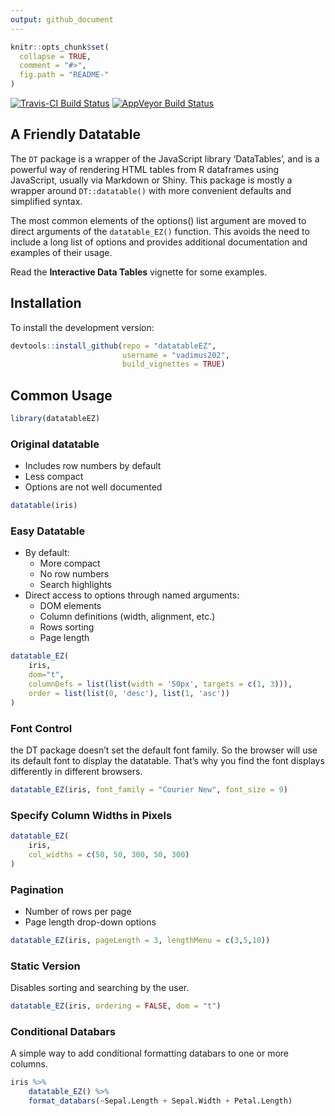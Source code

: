 ```yaml
---
output: github_document
---
```


<!-- README.md is generated from README.Rmd. Please edit that file -->

```r
knitr::opts_chunk$set(
  collapse = TRUE,
  comment = "#>",
  fig.path = "README-"
)
```

[![Travis-CI Build Status](https://travis-ci.org/vadimus202/datatableEZ.svg?branch=master)](https://travis-ci.org/vadimus202/datatableEZ)
[![AppVeyor Build Status](https://ci.appveyor.com/api/projects/status/github/vadimus202/datatableEZ?branch=master&svg=true)](https://ci.appveyor.com/project/vadimus202/datatableEZ)


## A Friendly Datatable

The `DT` package is a wrapper of the JavaScript library 'DataTables', and is a powerful way of rendering HTML tables from R dataframes using JavaScript, usually via Markdown or Shiny. This package is mostly a wrapper around `DT::datatable()` with more convenient defaults and simplified syntax. 

The most common elements of the options() list argument are moved to direct arguments of the `datatable_EZ()` function. This avoids the need to include a long list of options and provides additional documentation and examples of their usage.

Read the **Interactive Data Tables** vignette for some examples.

## Installation

To install the development version:
```r
devtools::install_github(repo = "datatableEZ", 
                         username = "vadimus202", 
                         build_vignettes = TRUE)
```


## Common Usage

```r
library(datatableEZ)
```

### Original datatable

- Includes row numbers by default
- Less compact
- Options are not well documented

```r
datatable(iris)
```


### Easy Datatable

- By default:
    - More compact
    - No row numbers
    - Search highlights
- Direct access to options through named arguments:
    - DOM elements
    - Column definitions (width, alignment, etc.)
    - Rows sorting
    - Page length

```r
datatable_EZ(
    iris,
    dom="t",
    columnDefs = list(list(width = '50px', targets = c(1, 3))),
    order = list(list(0, 'desc'), list(1, 'asc'))
)
```

### Font Control

the DT package doesn't set the default font family. So the browser will use its default font to display the datatable. That's why you find the font displays differently in different browsers.

```r
datatable_EZ(iris, font_family = "Courier New", font_size = 9)
```


### Specify Column Widths in Pixels
```r
datatable_EZ(
    iris,
    col_widths = c(50, 50, 300, 50, 300)
)
```


### Pagination

- Number of rows per page
- Page length drop-down options
```r
datatable_EZ(iris, pageLength = 3, lengthMenu = c(3,5,10))
```



### Static Version

Disables sorting and searching by the user.
```r
datatable_EZ(iris, ordering = FALSE, dom = "t")
```


### Conditional Databars

A simple way to add conditional formatting databars to one or more columns.

```r
iris %>% 
    datatable_EZ() %>% 
    format_databars(~Sepal.Length + Sepal.Width + Petal.Length)
```


